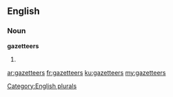 ==English==

===Noun===
'''gazetteers'''

# {{plural of|gazetteer}}

[[Category:English plurals]]

[[ar:gazetteers]]
[[fr:gazetteers]]
[[ku:gazetteers]]
[[my:gazetteers]]